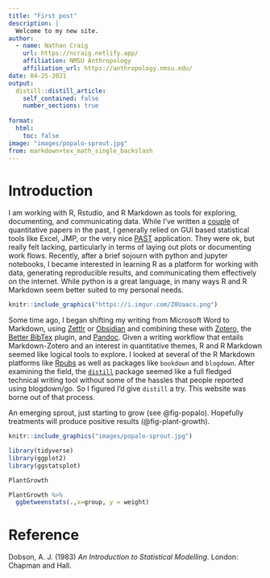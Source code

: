 ```yaml
---
title: "First post"
description: |
  Welcome to my new site.
author:
  - name: Nathan Craig 
    url: https://ncraig.netlify.app/
    affiliation: NMSU Anthropology
    affiliation_url: https://anthropology.nmsu.edu/
date: 04-25-2021
output:
  distill::distill_article:
    self_contained: false
    number_sections: true
    
format:
  html:
    toc: false
image: "images/popalo-sprout.jpg"
from: markdown+tex_math_single_backslash
---
```


# Introduction {#introduction}

I am working with R, Rstudio, and R Markdown as tools for exploring, documenting, and communicating data. While I've written a [couple](https://www.zotero.org/ncraig/) of quantitative papers in the past, I generally relied on GUI based statistical tools like Excel, JMP, or the very nice [PAST](https://www.nhm.uio.no/english/research/infrastructure/past/) application. They were ok, but really felt lacking, particularly in terms of laying out plots or documenting work flows. Recently, after a brief sojourn with python and jupyter notebooks, I became interested in learning R as a platform for working with data, generating reproducible results, and communicating them effectively on the internet. While python is a great language, in many ways R and R Markdown seem better suited to my personal needs.

```r


knitr::include_graphics("https://i.imgur.com/Z0Uaacs.png")
```

Some time ago, I began shifting my writing from Microsoft Word to Markdown, using [Zettlr](https://www.zettlr.com/) or [Obsidian](https://obsidian.md/) and combining these with [Zotero](https://www.zotero.org/), the [Better BibTex](https://retorque.re/zotero-better-bibtex/) plugin, and [Pandoc](https://pandoc.org/). Given a writing workflow that entails Markdown-Zotero and an interest in quantitative themes, R and R Markdown seemed like logical tools to explore. I looked at several of the R Markdown platforms like [Rpubs](https://rpubs.com/ncraig) as well as packages like `bookdown` and `blogdown`. After examining the field, the [`distill`](https://rstudio.github.io/distill/) package seemed like a full fledged technical writing tool without some of the hassles that people reported using blogdown/go. So I figured I'd give `distill` a try. This website was borne out of that process.

An emerging sprout, just starting to grow (see @fig-popalo). Hopefully treatments will produce positive results (@fig-plant-growth).

```r
knitr::include_graphics("images/popalo-sprout.jpg")
```

```r
library(tidyverse)
library(ggplot2)
library(ggstatsplot)
```

```r
PlantGrowth
```

```r

PlantGrowth %>% 
  ggbetweenstats(.,x=group, y = weight)
```

# Reference

Dobson, A. J. (1983) *An Introduction to Statistical Modelling*. London: Chapman and Hall.
